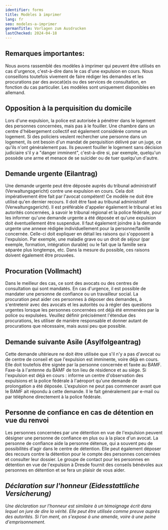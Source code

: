 ```yaml
---
identifier: forms
title: Modèles à imprimer
lang: fr
seo: modeles-a-imprimer
germanTitle: Vorlagen zum Ausdrucken
lastChecked: 2024-04-18
---
```


## Remarques importantes:

Nous avons rassemblé des modèles à imprimer qui peuvent être utilisés en cas d'urgence, c'est-à-dire dans le cas d'une expulsion en cours. Nous conseillons toutefois vivement de faire rédiger les demandes et les procurations par des avocat(e)s ou <InternalShortLink identifier="contacts">des services de consultation</InternalShortLink>, en fonction du cas particulier. Les modèles sont uniquement disponibles en allemand.

## Opposition à la perquisition du domicile

<ExternalShortLink identifier="form_search"/>

Lors d'une expulsion, la police est autorisée à pénétrer dans le logement des personnes concernées, mais pas à le fouiller. Une chambre dans un centre d'hébergement collectif est également considérée comme un logement. Si des policiers veulent rechercher une personne dans un logement, ils ont besoin d'un mandat de perquisition délivré par un juge, ce qu'ils n'ont généralement pas. Ils peuvent fouiller le logement sans décision judiciaire s'il y a "danger imminent", c'est-à-dire si, par exemple, quelqu'un possède une arme et menace de se suicider ou de tuer quelqu'un d'autre.

## Demande urgente (Eilantrag)

<ExternalShortLink identifier="form_eilantrag"/>

Une demande urgente peut être déposée auprès du tribunal administratif (Verwaltungsgericht) contre une expulsion en cours. Cela doit impérativement être fait par l'avocat compétent! Ce modèle ne doit être utilisé qu'en dernier recours. Il doit être faxé au tribunal administratif (Verwaltungsgericht). Il est préférable d'appeler également le tribunal et les autorités concernées, à savoir le tribunal régional et la police fédérale, pour les informer qu'une demande urgente a été déposée et qu'une expulsion doit éventuellement être suspendue. Il faut également joindre à la demande urgente une annexe rédigée individuellement pour la personne/famille concernée. Celle-ci doit expliquer en détail les raisons qui s'opposent à l'expulsion. Par exemple, une maladie grave ou un droit de séjour (par exemple, formation, intégration durable) ou le fait que la famille sera séparée plus longtemps, etc. Dans la mesure du possible, ces raisons doivent également être prouvées.

## Procuration (Vollmacht)

<ExternalShortLink identifier="form_vollmacht"/>

Dans le meilleur des cas, ce sont des avocats ou des centres de consultation qui sont mandatés. En cas d'urgence, il est possible de mandater une personne de confiance ou un travailleur social. La procuration peut aider ces personnes à déposer des demandes, à s'entretenir avec des avocats et les autorités ou à régler des questions urgentes lorsque les personnes concernées ont déjà été emmenées par la police ou expulsées. Veuillez définir précisément l'étendue des procurations, les utiliser de manière responsable et donner autant de procurations que nécessaire, mais aussi peu que possible.

## Demande suivante Asile (Asylfolgeantrag)

<ExternalShortLink identifier="form_followup"/>

Cette demande ultérieure ne doit être utilisée que s'il n'y a pas d'avocat ou de centre de conseil et que l'expulsion est imminente, voire déjà en cours. Elle doit toutefois être signée par la personne concernée et faxée au BAMF. Faxe-la à l'antenne du BAMF de ton lieu de résidence et au siège. Si l'expulsion est déjà en cours : informe un centre d'observation des expulsions et la police fédérale à l'aéroport qu'une demande de prolongation a été déposée. L'expulsion ne peut pas commencer avant que le BAMF ait répondu à cette demande. Il le fait généralement par e-mail ou par téléphone directement à la police fédérale.

## Personne de confiance en cas de détention en vue du renvoi

<ExternalShortLink identifier="form_detention"/>

Les personnes concernées par une détention en vue de l'expulsion peuvent désigner une personne de confiance en plus ou à la place d'un avocat. La personne de confiance aide la personne détenue, qui a souvent peu de possibilités d'agir dans le centre de détention. Elle peut également déposer des recours contre la détention pour le compte des personnes concernées et consulter leur dossier. Le groupe de contact pour les personnes en détention en vue de l'expulsion à Dresde fournit des conseils bénévoles aux personnes en détention et se fera un plaisir de vous aider.
<Address identifier="abschiebehaftkontaktgruppe" />

## Déclaration sur l'honneur (Eidesstattliche Versicherung)

<ExternalShortLink identifier="form_affidavit"/>

Une déclaration sur l'honneur est similaire à un témoignage écrit dans lequel on jure de dire la vérité. Elle peut être utilisée comme preuve auprès des autorités. Si l'on ment, on s'expose à une amende, voire à une peine d'emprisonnement.
